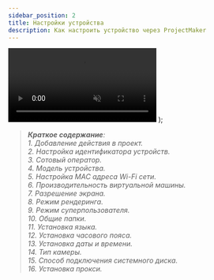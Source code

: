 ```yaml
---
sidebar_position: 2
title: Настройки устройства
description: Как настроить устройство через ProjectMaker
---
```


  <video controls playsInline muted preload="auto" className='docsVideo'>
    <source src={source} type="video/mp4" />
</video>
); 

> ***Краткое содержание**:*  
> *1. Добавление действия в проект.  
> 2. Настройка идентификатора устройств.  
> 3. Сотовый оператор.  
> 4. Модель устройства.  
> 5. Настройка MAC адреса Wi-Fi сети.  
> 6. Производительность виртуальной машины.    
> 7. Разрешение экрана.  
> 8. Режим рендеринга.  
> 9. Режим суперпользователя.  
> 10. Общие папки.  
> 11. Установка языка.  
> 12. Установка часового пояса.  
> 13. Установка даты и времени.  
> 14. Тип камеры.  
> 15. Способ подключения системного диска.  
> 16. Установка прокси.*  
